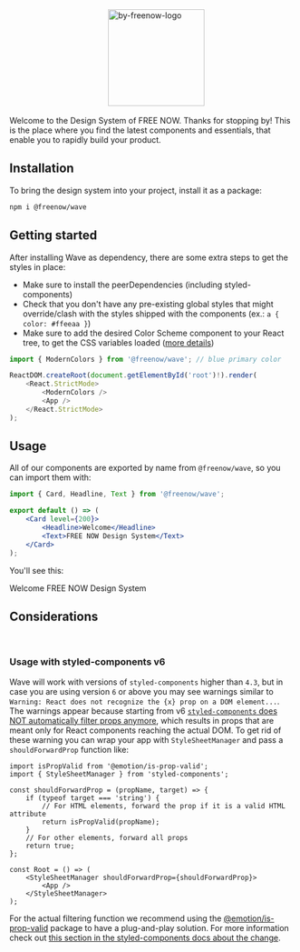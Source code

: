 

<Meta title="Get Started" />

<Box className="sb-unstyled" display="flex">
    <svg width="170px">
        <use href={`${WaveLogo}#logo`} />
    </svg>
    <img src={ByFreenow} width="170px" alt="by-freenow-logo" />
</Box>

Welcome to the Design System of FREE NOW. Thanks for stopping by! This is the place where you find the latest components and essentials, that enable you to rapidly build your product.

## Installation

To bring the design system into your project, install it as a package:

```bash
npm i @freenow/wave
```

## Getting started

After installing Wave as dependency, there are some extra steps to get the styles in place:

-   Make sure to install the peerDependencies (including styled-components)
-   Check that you don't have any pre-existing global styles that might override/clash with the styles shipped with the components (ex.: `a { color: #ffeeaa }`)
-   Make sure to add the desired Color Scheme component to your React tree, to get the CSS variables loaded ([more details](https://wave.free-now.com/iframe.html?viewMode=docs&id=migration-to-v2--docs#1%EF%B8%8F%E2%83%A3-connect-classic-colors))

```typescript jsx
import { ModernColors } from '@freenow/wave'; // blue primary color

ReactDOM.createRoot(document.getElementById('root')!).render(
    <React.StrictMode>
        <ModernColors />
        <App />
    </React.StrictMode>
);
```

## Usage

All of our components are exported by name from `@freenow/wave`, so you can import them with:

```jsx
import { Card, Headline, Text } from '@freenow/wave';

export default () => (
    <Card level={200}>
        <Headline>Welcome</Headline>
        <Text>FREE NOW Design System</Text>
    </Card>
);
```

You'll see this:

<Card level={200}>
    <Headline>Welcome</Headline>
    <Text>FREE NOW Design System</Text>
</Card>

## Considerations

<br />

### Usage with styled-components v6

Wave will work with versions of `styled-components` higher than `4.3`, but in case you are using version `6` or above you may see warnings similar to `Warning: React does not recognize the {x} prop on a DOM element...`.
The warnings appear because starting from v6 [`styled-components` does NOT automatically filter props anymore](https://styled-components.com/releases#v6.0.0), which results in props that are meant only for React components reaching the actual DOM.
To get rid of these warning you can wrap your app with `StyleSheetManager` and pass a `shouldForwardProp` function like:

```tsx
import isPropValid from '@emotion/is-prop-valid';
import { StyleSheetManager } from 'styled-components';

const shouldForwardProp = (propName, target) => {
    if (typeof target === 'string') {
        // For HTML elements, forward the prop if it is a valid HTML attribute
        return isPropValid(propName);
    }
    // For other elements, forward all props
    return true;
};

const Root = () => (
    <StyleSheetManager shouldForwardProp={shouldForwardProp}>
        <App />
    </StyleSheetManager>
);
```

For the actual filtering function we recommend using the [@emotion/is-prop-valid](https://www.npmjs.com/package/@emotion/is-prop-valid) package to have a plug-and-play solution.
For more information check out [this section in the styled-components docs about the change](https://styled-components.com/docs/faqs#shouldforwardprop-is-no-longer-provided-by-default).
